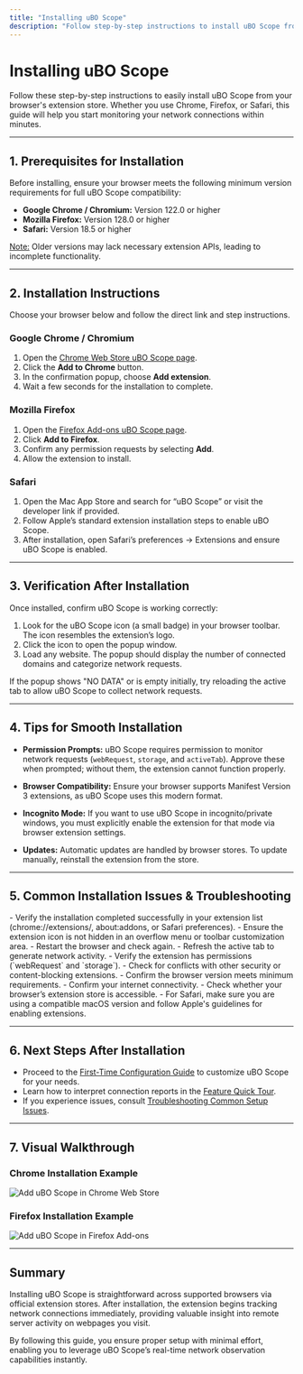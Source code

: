 ```yaml
---
title: "Installing uBO Scope"
description: "Follow step-by-step instructions to install uBO Scope from your browser's extension store, with direct links for Chrome, Firefox, and Safari. Screenshots and tips ensure you get started in minutes, regardless of your browser choice."
---
```


# Installing uBO Scope

Follow these step-by-step instructions to easily install uBO Scope from your browser's extension store. Whether you use Chrome, Firefox, or Safari, this guide will help you start monitoring your network connections within minutes.

---

## 1. Prerequisites for Installation

Before installing, ensure your browser meets the following minimum version requirements for full uBO Scope compatibility:

- **Google Chrome / Chromium:** Version 122.0 or higher
- **Mozilla Firefox:** Version 128.0 or higher
- **Safari:** Version 18.5 or higher

<u>Note:</u> Older versions may lack necessary extension APIs, leading to incomplete functionality.

---

## 2. Installation Instructions

Choose your browser below and follow the direct link and step instructions.

### Google Chrome / Chromium

1. Open the [Chrome Web Store uBO Scope page](https://chromewebstore.google.com/detail/ubo-scope/bbdpgcaljkaaigfcomhidmneffjjjfgp).
2. Click the **Add to Chrome** button.
3. In the confirmation popup, choose **Add extension**.
4. Wait a few seconds for the installation to complete.

### Mozilla Firefox

1. Open the [Firefox Add-ons uBO Scope page](https://addons.mozilla.org/firefox/addon/ubo-scope/).
2. Click **Add to Firefox**.
3. Confirm any permission requests by selecting **Add**.
4. Allow the extension to install.

### Safari

1. Open the Mac App Store and search for “uBO Scope” or visit the developer link if provided.
2. Follow Apple’s standard extension installation steps to enable uBO Scope.
3. After installation, open Safari’s preferences → Extensions and ensure uBO Scope is enabled.

---

## 3. Verification After Installation

Once installed, confirm uBO Scope is working correctly:

1. Look for the uBO Scope icon (a small badge) in your browser toolbar. The icon resembles the extension’s logo.
2. Click the icon to open the popup window.
3. Load any website. The popup should display the number of connected domains and categorize network requests.

<Tip>
If the popup shows "NO DATA" or is empty initially, try reloading the active tab to allow uBO Scope to collect network requests.
</Tip>

---

## 4. Tips for Smooth Installation

- **Permission Prompts:** uBO Scope requires permission to monitor network requests (`webRequest`, `storage`, and `activeTab`). Approve these when prompted; without them, the extension cannot function properly.

- **Browser Compatibility:** Ensure your browser supports Manifest Version 3 extensions, as uBO Scope uses this modern format.

- **Incognito Mode:** If you want to use uBO Scope in incognito/private windows, you must explicitly enable the extension for that mode via browser extension settings.

- **Updates:** Automatic updates are handled by browser stores. To update manually, reinstall the extension from the store.

---

## 5. Common Installation Issues & Troubleshooting

<AccordionGroup title="Troubleshooting Installation Issues">
<Accordion title="Extension Icon Does Not Appear">
- Verify the installation completed successfully in your extension list (chrome://extensions/, about:addons, or Safari preferences).
- Ensure the extension icon is not hidden in an overflow menu or toolbar customization area.
- Restart the browser and check again.
</Accordion>
<Accordion title="Popup Shows No Data or Blank">
- Refresh the active tab to generate network activity.
- Verify the extension has permissions (`webRequest` and `storage`).
- Check for conflicts with other security or content-blocking extensions.
- Confirm the browser version meets minimum requirements.
</Accordion>
<Accordion title="Installation Fails or Store Link Not Working">
- Confirm your internet connectivity.
- Check whether your browser’s extension store is accessible.
- For Safari, make sure you are using a compatible macOS version and follow Apple's guidelines for enabling extensions.
</Accordion>
</AccordionGroup>

---

## 6. Next Steps After Installation

- Proceed to the [First-Time Configuration Guide](/getting-started/installation-and-setup/extension-configuration) to customize uBO Scope for your needs.
- Learn how to interpret connection reports in the [Feature Quick Tour](/overview/quick-tour-integration/feature-overview).
- If you experience issues, consult [Troubleshooting Common Setup Issues](/getting-started/first-use-and-validation/troubleshooting-common-issues).

---

## 7. Visual Walkthrough

### Chrome Installation Example

![Add uBO Scope in Chrome Web Store](https://github.com/user-attachments/assets/d5033882-0c94-424f-9e8b-e00ed832acf7)

### Firefox Installation Example

![Add uBO Scope in Firefox Add-ons](https://github.com/user-attachments/assets/8a33b8ba-57ee-4a54-a83c-7d21f9b2dafb)

---

## Summary

Installing uBO Scope is straightforward across supported browsers via official extension stores. After installation, the extension begins tracking network connections immediately, providing valuable insight into remote server activity on webpages you visit.

By following this guide, you ensure proper setup with minimal effort, enabling you to leverage uBO Scope’s real-time network observation capabilities instantly.